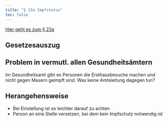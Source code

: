 ```yaml
---
title: "§ 23a Impfstatus"
toc: false
---
```


[Hier geht es zum § 23a](https://www.gesetze-im-internet.de/ifsg/__23a.html)


::: {.callout-tip}
## Gesetzesauszug

:::


::: {.panel-tabset}

## Problem in vermutl. allen Gesundheitsämtern

Im Gesundheitsamt gibt es Personen die Ersthausbesuche machen und nicht gegen Masern geimpft sind. Was keine Amtsleitung dagegen tun?

## Herangehensweise
* Bei Einstellung ist es leichter darauf zu achten
* Person an eine Stelle versetzen, bei dem kein Impfschutz notwendig ist

:::

